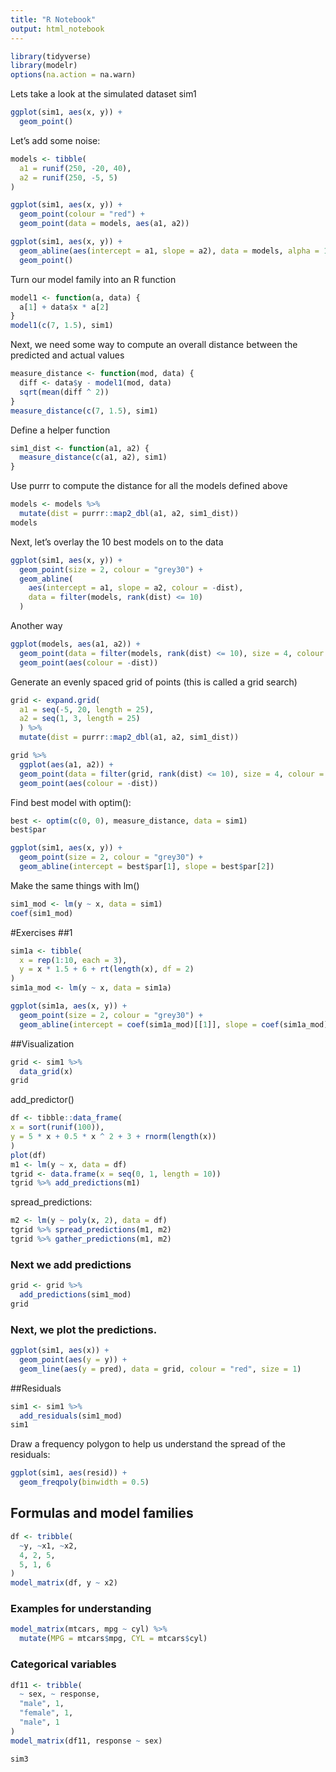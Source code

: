 ```yaml
---
title: "R Notebook"
output: html_notebook
---
```


```r
library(tidyverse)
library(modelr)
options(na.action = na.warn)
```
Lets take a look at the simulated dataset sim1
```r
ggplot(sim1, aes(x, y)) + 
  geom_point()
```
Let's add some noise:
```r
models <- tibble(
  a1 = runif(250, -20, 40),
  a2 = runif(250, -5, 5)
)

ggplot(sim1, aes(x, y)) + 
  geom_point(colour = "red") +
  geom_point(data = models, aes(a1, a2))
```
```r
ggplot(sim1, aes(x, y)) + 
  geom_abline(aes(intercept = a1, slope = a2), data = models, alpha = 1/4) +
  geom_point()
```
Turn our model family into an R function
```r
model1 <- function(a, data) {
  a[1] + data$x * a[2]
}
model1(c(7, 1.5), sim1)
```
Next, we need some way to compute an overall distance between the predicted and actual values
```r
measure_distance <- function(mod, data) {
  diff <- data$y - model1(mod, data)
  sqrt(mean(diff ^ 2))
}
measure_distance(c(7, 1.5), sim1)
```
Define a helper function
```r
sim1_dist <- function(a1, a2) {
  measure_distance(c(a1, a2), sim1)
}
```
Use purrr to compute the distance for all the models defined above
```r
models <- models %>% 
  mutate(dist = purrr::map2_dbl(a1, a2, sim1_dist))
models
```
Next, let’s overlay the 10 best models on to the data
```r
ggplot(sim1, aes(x, y)) + 
  geom_point(size = 2, colour = "grey30") + 
  geom_abline(
    aes(intercept = a1, slope = a2, colour = -dist), 
    data = filter(models, rank(dist) <= 10)
  )
```
Another way
```r
ggplot(models, aes(a1, a2)) +
  geom_point(data = filter(models, rank(dist) <= 10), size = 4, colour = "red") +
  geom_point(aes(colour = -dist))
```
Generate an evenly spaced grid of points (this is called a grid search)
```r
grid <- expand.grid(
  a1 = seq(-5, 20, length = 25),
  a2 = seq(1, 3, length = 25)
  ) %>% 
  mutate(dist = purrr::map2_dbl(a1, a2, sim1_dist))
```
```r
grid %>% 
  ggplot(aes(a1, a2)) +
  geom_point(data = filter(grid, rank(dist) <= 10), size = 4, colour = "red") +
  geom_point(aes(colour = -dist)) 
```
Find best model with optim():
```r
best <- optim(c(0, 0), measure_distance, data = sim1)
best$par
```
```r
ggplot(sim1, aes(x, y)) + 
  geom_point(size = 2, colour = "grey30") + 
  geom_abline(intercept = best$par[1], slope = best$par[2])
```
Make the same things with lm()
```r
sim1_mod <- lm(y ~ x, data = sim1)
coef(sim1_mod)
```
#Exercises
##1
```r
sim1a <- tibble(
  x = rep(1:10, each = 3),
  y = x * 1.5 + 6 + rt(length(x), df = 2)
)
sim1a_mod <- lm(y ~ x, data = sim1a)
```
```r
ggplot(sim1a, aes(x, y)) + 
  geom_point(size = 2, colour = "grey30") + 
  geom_abline(intercept = coef(sim1a_mod)[[1]], slope = coef(sim1a_mod)[[2]])
```
##Visualization
```r
grid <- sim1 %>% 
  data_grid(x) 
grid
```
add_predictor()
```r

df <- tibble::data_frame(
x = sort(runif(100)),
y = 5 * x + 0.5 * x ^ 2 + 3 + rnorm(length(x))
)
plot(df)
m1 <- lm(y ~ x, data = df)
tgrid <- data.frame(x = seq(0, 1, length = 10))
tgrid %>% add_predictions(m1)
```
spread_predictions:
```r
m2 <- lm(y ~ poly(x, 2), data = df)
tgrid %>% spread_predictions(m1, m2)
tgrid %>% gather_predictions(m1, m2)
```
### Next we add predictions
```r
grid <- grid %>% 
  add_predictions(sim1_mod) 
grid
```
### Next, we plot the predictions.
```r
ggplot(sim1, aes(x)) +
  geom_point(aes(y = y)) +
  geom_line(aes(y = pred), data = grid, colour = "red", size = 1)
```
##Residuals
```r
sim1 <- sim1 %>% 
  add_residuals(sim1_mod)
sim1
```
Draw a frequency polygon to help us understand the spread of the residuals:
```r
ggplot(sim1, aes(resid)) + 
  geom_freqpoly(binwidth = 0.5)
```
## Formulas and model families
```r
df <- tribble(
  ~y, ~x1, ~x2,
  4, 2, 5,
  5, 1, 6
)
model_matrix(df, y ~ x2)
```
### Examples for understanding
```r
model_matrix(mtcars, mpg ~ cyl) %>% 
  mutate(MPG = mtcars$mpg, CYL = mtcars$cyl)
```
### Categorical variables
```r
df11 <- tribble(
  ~ sex, ~ response,
  "male", 1,
  "female", 1,
  "male", 1
)
model_matrix(df11, response ~ sex)
```
```r
sim3
```

